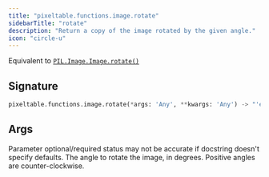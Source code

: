 ```yaml
---
title: "pixeltable.functions.image.rotate"
sidebarTitle: "rotate"
description: "Return a copy of the image rotated by the given angle."
icon: "circle-u"
---
```

Equivalent to [`PIL.Image.Image.rotate()`](https://pillow.readthedocs.io/en/stable/reference/Image.html#PIL.Image.Image.rotate)


## Signature

```python
pixeltable.functions.image.rotate(*args: 'Any', **kwargs: 'Any') -> "'exprs.FunctionCall'"
```

## Args

<Note>
Parameter optional/required status may not be accurate if docstring doesn't specify defaults.
</Note>

<ParamField path="angle" type="string" required>
  The angle to rotate the image, in degrees. Positive angles are counter-clockwise.


</ParamField>

